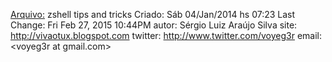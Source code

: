 [[Arquivo:]] zshell tips and tricks
Criado: Sáb 04/Jan/2014 hs 07:23
Last Change: Fri Feb 27, 2015  10:44PM
autor: Sérgio Luiz Araújo Silva
site: http://vivaotux.blogspot.com
twitter: http://www.twitter.com/voyeg3r
email: <voyeg3r at gmail.com>

{{{ keep this line to see literal text

References: http://chneukirchen.org/dotfiles/.zshrc

==how to show a function definition==
reference: http://va.mu/BLEHZ

  functions func_name

you can use =command instead $(which command)

==Just found this little gem==

cd old new

This form of cd replaces all occurences of old in the full path of the present directory with new and tries to change the working directory to the resulting path.

For example, if your working directory is /home/larry/code/backrub/server and you want to switch to /home/sergei/code/backrub/server, all you need to do is:

cd larry sergei


==zsh buffer stack==

  If you type

  ls -L /etc/some_command

  and them press Esc-q to call man ls
  when you exit the manual the last command reapers

  and if you are typing a command and press Esc-h, iven if
  you are in the middle of a typed command, zsh will show you
  the required manual

==how upgrade oh-my-zsh==


    Open up Terminal

    Type in '~/.oh-my-zsh', this should change your directory to the zsh directory.
    -Terminal should read: " .oh-my-zsh git:(master) ". If it does, go to step 3.

    Type in "git status" to see that your status is ahead of master.
    -If you're not concerned about the file status changes, you can "stash" those changes by doing step 4.

    Type in "git stash" to save the progress in the git and move the head back to master.
    Done. Now you should be able to upgrade the next time the terminal asks you too.

    now type

				upgrade_oh_my_zsh

		now type

				git stash pop

=fasd tool shortcuts==

  fasd is a tools installed in zsh environment

  f foo           # list frecent files matching foo
  a foo bar       # list frecent files and directories matching foo and bar
  f js$           # list frecent files that ends in js
  f -e vim foo    # run vim on the most frecent file matching foo
  mplayer `f bar` # run mplayer on the most frecent file matching bar
  z foo           # cd into the most frecent directory matching foo
  open `sf pdf`   # interactively select a file matching pdf and launch `open`

	# aliases para fasd
	alias a='fasd -a'        # any
	alias s='fasd -si'       # show / search / select
	alias d='fasd -d'        # directory
	alias f='fasd -f'        # file
	alias sd='fasd -sid'     # interactive directory selection
	alias sf='fasd -sif'     # interactive file selection
	alias z='fasd_cd -d'     # cd, same functionality as j in autojump
	alias zz='fasd_cd -d -i' # cd with interactive selection
	alias v='f -e vim'       # open file with vim
	alias o='a -e xdg-open'  # quick opening files with xdg-open#

= changing the shell =

	sudo chsh -s $(which zsh) $(whoami)

= one-liners =

# lowcase filenames - source: http://lorenzod8n.wordpress.com/category/zsh/

		for file in *; do mv $file ${file:l}; done
		for p in ~/pictures/**/*[A-Z]*; do mv $p ${p:l}; done

An application of modifiers is !:t, which results into the basename of
the last argument. Very useful when working with URLs, for example.
You’ll never have to strip the path manually again:

% wget ftp://ruby-lang.org/pub/ruby/1.8/ruby-1.8.7-p330.tar.gz
% tar xzvf !:t


# this command

						ls -1 */**/*.sh

# is equivalent to:

						find -iname "*.sh" -printf "\n%f"

# to show files created less than one day

        ls -1 *(.m-1)

   the option -1 sets one result per line
   and the dot '.' alows only regular files
   the 'm-1' asks modifications at less than one day


#  find all files with size larger than 10 megabytes

        ls **/*(.Lm+10)

# find all files you accessed within the last month:

        ls **/*(.aM-1)

# list files not ending with 'o'

        echo *.[^o]

# avoinding files that start with uppercase

        echo [^[:upper:]]*

# files changed in the last hour

        echo *(mh-1)

Nevertheless, you could also check for either

    acced or changed in the last hour
    access ................. (ah-1)
    or creation ............ (ch-1)

    acced or changed in the last minute
    access ................. (am-1)
    or creation ............ (cm-1)

    acced or changed in the last Month
    access ................. (aM-1)
    or creation ............ (cM-1)

    changed at more than 3 weeks (mw+3)

    (Lm+5) —larger than five megabytes.

    ls **/*(.) .......... regular files
    ls **/*(^.) ......... not regular files
    ls **/*(@) .......... simbolic links
    ls **/*(*) .......... executable files
    ls **/*(rwx) ........ readable writable and executable by user
    ls **/*(m-1) ........ modification time -1 24h
    ls **/*(mm-1) ....... modification minute -1
    ls **/*(M-1) ........ modification time -1 month
    ls **/*(mh-1) ....... modification hour
    ls **/*(a+1) .......  acces more than one day
    ls **/*(aM+1) ....... acces more than one month
    ls **/*(L+10M) ...... file more than 10M
    ls **/*(*Lk-5) ...... executable files less than 5kb

Note that the default unit for this qualifier is days, so (m-1) will mean a day ago or, more precisely, up to 24 hours before the current system time.

=zsh completions for yaourt=

http://youtu.be/mCHwb_TD4ng

1) First install aur-git and run sudo aur to build local database.
2) Grab this function I sloppily put together:

# http://pastebin.com/EJrzSh5A
# -----8<------------------------
#compdef yaourt
typeset -A opt_args

_localaur () { compadd $(ls /var/aur/) ; }
_yaourt() {
'_localaur'
}


_yaourt "$@"

# -----8<------------------------

and put it in a directory other then the default functions directory for zsh ( I am using $HOME/.zsh/functions ).


3) Add a directory to your fpath in your .zshrc so as not to conflict with the original completion script for yaourt.

fpath=( $HOME/.zsh/functions $fpath )


Now tab away and enjoy.

That's it. Thanks for watching.

=use r to repeat the last command - with substituition =

  echo one two
  r two=three
  one three

= print var in lowcase =

		echo $var:l

=how set up 'command not found'=

[ -r /etc/profile.d/cnf.sh ] && . /etc/profile.d/cnf.sh

== some funtions ==

shell () {
  ps | grep `echo $$` | awk '{ print $4 }'
}

# show only directories
print -l foldero/**/*(/)

# show only regular files
print -l foldero/**/*(.)

changed in last three days
		ls -l */**(.m3)

# show empty files
ls -l foldero/**/*(L0)

# show files greater than 3 KB
ls -l foldero/**/*(Lk+3)

# show files modified in the last hour
print -l foldero/**/*(mh-1)

# shortcut to show or manipulate most recent file
 for example

    ls Ctrl-x Ctrl-m

The above shortuc will put the most recent file name in command line

# sort files from most to least recently modified and show the last 3
ls -l foldero/**/*(om[1,3])

   list the most recent file
		ls -l */**(.om[1])

    # vi newest file
		vi *(.om[1])

show all files with extension .pdf in current directory and all subdirectory

ls **/*.pdf

make all files executable (recursively)

		chmod -x **/*(.)

show all regular files with the word “test” in their name in current directory and all subdirectory


		ls **/*test*(.)

find all executable files in current directory and all subdirectory


				ls -l **/*(.x)

find all files of user tomcat

		ls -l **/*(u:tomcat:)

find all files you accessed within the last month:


		ls **/*(.aM-1)

find all files with size larger than 10 megabytes

		ls **/*(.Lm+10)


show only executable files

   ls -l **/*(*)

tornar executáveis todos os arquivos de um diretório


    o ponto "." é um qualificador que indica arquio

		chmod -x **/*(.)

# You can access zmv's advanced documentation by typing man zshcontrib.
# zmv "programmable rename"
autoload -U zmv

# rename txt to rb

    zmv -Wv '*.txt' '*.rb'

with the '-n' option you can only see what will happen
without actualy changing any file.

    zmv -n (*) ${(U)1}

#Replace spaces in filenames with underline

		zmv '* *' '$f:gs/ /_'

		zmv '*' '$f:s/hell/heaven/'

zmv '(* *)' '${1// /}'
zmv -Q "(**/)(* *)(D)" "\$1\${2// /_}"
# Change the suffix from *.sh to *.pl
zmv -W '*.sh' '*.pl'
# lowercase/uppercase all files/directories
$ zmv '(*)' '${(L)1}' # lowercase
$ zmv '(*)' '${(U)1}' # uppercase

}}}
